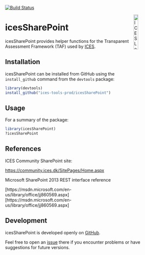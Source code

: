 [![Build Status](https://travis-ci.org/ices-tools-prod/icesSharePoint.svg?branch=master)](https://travis-ci.org/ices-tools-prod/icesSharePoint)

[<img align="right" alt="ICES Logo" width="17%" height="17%" src="http://www.ices.dk/_layouts/15/1033/images/icesimg/iceslogo.png">](http://www.ices.dk/Pages/default.aspx)

icesSharePoint
=======

icesSharePoint provides helper functions for the Transparent Assessment Framework (TAF)
used by [ICES](http://www.ices.dk/Pages/default.aspx).

<!-- icesSharePoint is implemented as an [R](https://www.r-project.org) package and
available on [CRAN](https://cran.r-project.org/package=icesSharePoint). -->

Installation
------------

icesSharePoint can be installed from GitHub using the `install_github` command from the
`devtools` package:

```r
library(devtools)
install_github("ices-tools-prod/icesSharePoint")
```

Usage
-----

For a summary of the package:

```r
library(icesSharePoint)
?icesSharePoint
```

References
----------

ICES Community SharePoint site:

[https://community.ices.dk/SitePages/Home.aspx](https://community.ices.dk/SitePages/Home.aspx)

Microsoft SharePoint 2013 REST interface reference

[https://msdn.microsoft.com/en-us/library/office/jj860569.aspx][https://msdn.microsoft.com/en-us/library/office/jj860569.aspx]

Development
-----------

icesSharePoint is developed openly on
[GitHub](https://github.com/ices-tools-prod/icesSharePoint).

Feel free to open an
[issue](https://github.com/ices-tools-prod/icesSharePoint/issues) there if you
encounter problems or have suggestions for future versions.

<!--
The current development version can be installed using:

```R
library(devtools)
install_github("ices-tools-prod/icesSharePoint")
```
-->

<!-- Poke Travis -->
